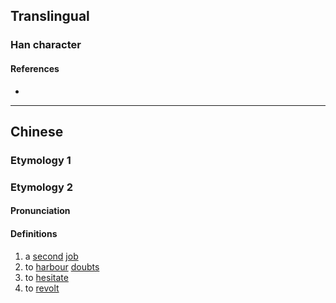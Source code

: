 {{character info/new}}
==Translingual==

===Han character===
{{Han char|rn=9|rad=人|as=12|sn=14|four=|canj=OIPC|ids=⿰亻貳}}

====References====
* {{Han ref|kx=0116.090|hdz=10216.070|uh=3483|ud=13443}}

----

==Chinese==
{{zh-forms|s=⿰亻贰}}

===Etymology 1===
{{zh-see|貳|v}}

===Etymology 2===

====Pronunciation====
{{zh-pron
|m=èr
|c=ji6
|mc=
|oc=
|ma=
|cat=n,v
}}

====Definitions====
{{zh-hanzi}}

# a [[second]] [[job]]
# to [[harbour]] [[doubt]]s
# to [[hesitate]]
# to [[revolt]]